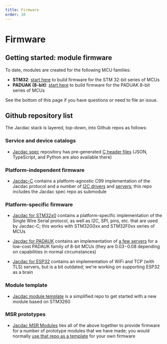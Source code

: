 ```yaml
---
title: Firmware
order: 10
---
```


# Firmware

## Getting started: module firmware

To date, modules are created for the following MCU families:

* **STM32**: [start here](https://github.com/microsoft/jacdac-stm32x0/blob/main/README.md) to build firmware for the STM 32-bit series of MCUs
* **PADUAK (8-bit)**: [start here](https://github.com/microsoft/jacdac-padauk) to build firmware for the PADUAK 8-bit series of MCUs

See the bottom of this page if you have questions or need to file an issue.

## Github repository list

The Jacdac stack is layered, top-down, into Github repos as follows:

### Service and device catalogs

-   [Jacdac spec](https://github.com/microsoft/jacdac) repository has pre-generated
    [C header files](https://github.com/microsoft/jacdac/tree/main/dist/c)
    (JSON, TypeScript, and Python are also available there)

### Platform-independent firmware

-   [Jacdac-C](https://github.com/microsoft/jacdac-c) contains a platform-agnostic C99 implementation
    of the Jacdac protocol and a number of [I2C drivers](https://github.com/microsoft/jacdac-c/tree/main/drivers)
    and [servers](https://github.com/microsoft/jacdac-c/tree/main/services);
    this repo includes the Jacdac spec repo as submodule

### Platform-specific firmware
-   [Jacdac for STM32x0](https://github.com/microsoft/jacdac-stm32x0) contains a platform-specific implementation of
    the Single Wire Serial protocol, as well as I2C, SPI, pins, etc. that are used by Jacdac-C;
    this works with STM32G0xx and STM32F0xx series of MCUs

-   [Jacdac for PADAUK](https://github.com/microsoft/jacdac-padauk) contains
    an implementation of [a few servers](https://github.com/microsoft/jacdac-padauk/tree/main/services)
    for a low-cost PADAUK family of 8-bit MCUs (they are $0.03-$0.08 depending on capabilities in normal circumstances)

-   [Jacdac for ESP32](https://github.com/microsoft/jacdac-esp32) contains an implementation of WiFi and TCP (with TLS) servers,
    but is a bit outdated; we're working on supporting ESP32 as a brain

### Module template
-   [Jacdac module template](https://github.com/microsoft/jacdac-module-template) is a simplified repo to get started with a new module based on STM3260
 
### MSR prototypes

-   [Jacdac MSR Modules](https://github.com/microsoft/jacdac-msr-modules) ties all of the above together
    to provide firmware for a number of prototype modules that we have made;
    you would normally [use that repo as a template](https://github.com/microsoft/jacdac-stm32x0/blob/main/README.md)
    for your own firmware


